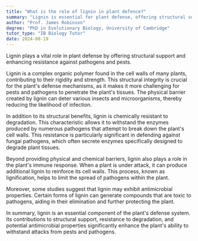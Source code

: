 ```yaml
---
title: "What is the role of lignin in plant defence?"
summary: "Lignin is essential for plant defense, offering structural support and enhancing resistance to pathogens and pests."
author: "Prof. James Robinson"
degree: "PhD in Evolutionary Biology, University of Cambridge"
tutor_type: "IB Biology Tutor"
date: 2024-08-19
---
```


Lignin plays a vital role in plant defense by offering structural support and enhancing resistance against pathogens and pests.

Lignin is a complex organic polymer found in the cell walls of many plants, contributing to their rigidity and strength. This structural integrity is crucial for the plant's defense mechanisms, as it makes it more challenging for pests and pathogens to penetrate the plant's tissues. The physical barrier created by lignin can deter various insects and microorganisms, thereby reducing the likelihood of infection.

In addition to its structural benefits, lignin is chemically resistant to degradation. This characteristic allows it to withstand the enzymes produced by numerous pathogens that attempt to break down the plant's cell walls. This resistance is particularly significant in defending against fungal pathogens, which often secrete enzymes specifically designed to degrade plant tissues.

Beyond providing physical and chemical barriers, lignin also plays a role in the plant's immune response. When a plant is under attack, it can produce additional lignin to reinforce its cell walls. This process, known as lignification, helps to limit the spread of pathogens within the plant.

Moreover, some studies suggest that lignin may exhibit antimicrobial properties. Certain forms of lignin can generate compounds that are toxic to pathogens, aiding in their elimination and further protecting the plant.

In summary, lignin is an essential component of the plant's defense system. Its contributions to structural support, resistance to degradation, and potential antimicrobial properties significantly enhance the plant's ability to withstand attacks from pests and pathogens.
    